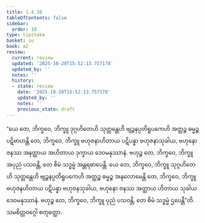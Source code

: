 ```yaml
---
title: 1.4.10
tableOfContents: false
sidebar:
  order: 10
type: tipitaka
basket: su
book: a2
review:
  current: review
  updated: '2025-10-20T15:52:13.757178'
  updated_by: ''
  notes: ''
  history:
  - state: review
    date: '2025-10-20T15:52:13.757178'
    updated_by: ''
    notes: ''
    previous_state: draft
---
```



<DynamicBreadcrumb />


<ReviewStatus review={frontmatter.review} showDetails={true} />

<HypothesisAnnotation frontmatter={frontmatter} />

<Division number="42" book="a2" e="ch" v="15" p="70">

<Paragraph number="103" book="a2">
“ယေ တေ, ဘိက္ခဝေ, ဘိက္ခူ ဒုဂ္ဂဟိတေဟိ သုတ္တန္တေဟိ ဗျဉ္ဇနပ္ပတိရူပကေဟိ အတ္ထဉ္စ ဓမ္မဉ္စ ပဋိဗာဟန္တိ တေ, ဘိက္ခဝေ, ဘိက္ခူ ဗဟုဇနာဟိတာယ ပဋိပန္နာ ဗဟုဇနာသုခါယ, ဗဟုနော ဇနဿ အနတ္ထာယ အဟိတာယ ဒုက္ခာယ ဒေဝမနုဿာနံ. ဗဟုဉ္စ တေ, ဘိက္ခဝေ, ဘိက္ခူ အပုညံ ပသဝန္တိ, တေ စိမံ သဒ္ဓမ္မံ အန္တရဓာပေန္တိ.
</Paragraph>

<Paragraph number="104" book="a2">
ယေ တေ, ဘိက္ခဝေ, ဘိက္ခူ သုဂ္ဂဟိတေဟိ သုတ္တန္တေဟိ ဗျဉ္ဇနပ္ပတိရူပကေဟိ အတ္ထဉ္စ ဓမ္မဉ္စ အနုလောမေန္တိ တေ, ဘိက္ခဝေ, ဘိက္ခူ ဗဟုဇနဟိတာယ ပဋိပန္နာ ဗဟုဇနသုခါယ, ဗဟုနော ဇနဿ အတ္ထာယ ဟိတာယ သုခါယ ဒေဝမနုဿာနံ. ဗဟုဉ္စ တေ, ဘိက္ခဝေ, ဘိက္ခူ ပုညံ ပသဝန္တိ, တေ စိမံ သဒ္ဓမ္မံ ဌပေန္တီ”တိ.

</Paragraph>
</Division>

<Paragraph number="105" type="center" book="a2">
သမစိတ္တဝဂ္ဂေါ စတုတ္ထော.
</Paragraph>